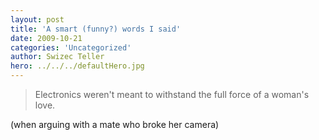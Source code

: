 ```yaml
---
layout: post
title: 'A smart (funny?) words I said'
date: 2009-10-21
categories: 'Uncategorized'
author: Swizec Teller
hero: ../../../defaultHero.jpg
---
```

> Electronics weren't meant to withstand the full force of a woman's love.

(when arguing with a mate who broke her camera)